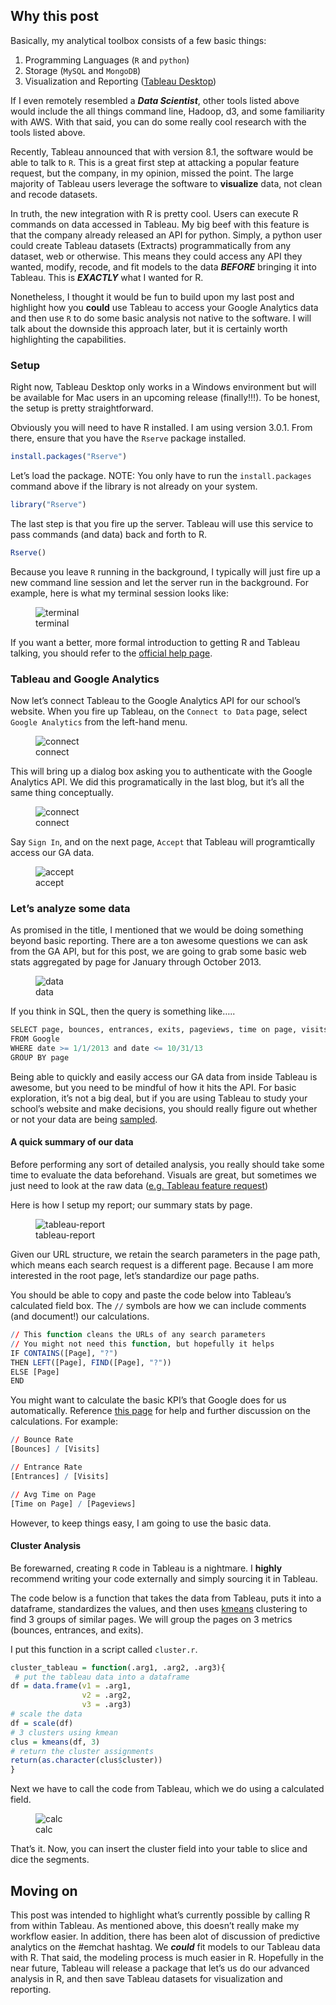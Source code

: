 ## Why this post

Basically, my analytical toolbox consists of a few basic things:

1. Programming Languages (`R` and `python`)
2. Storage   (`MySQL` and `MongoDB`)
3. Visualization and Reporting ([Tableau Desktop](http://www.tableausoftware.com/))

If I even remotely resembled a ***Data Scientist***, other tools listed above would include the all things command line, Hadoop, d3, and some familiarity with AWS.  With that said, you can do some really cool research with the tools listed above.  

Recently, Tableau announced that with version 8.1, the software would be able to talk to `R`.  This is a great first step at attacking a popular feature request, but the company, in my opinion, missed the point.   The large majority of Tableau users leverage the software to **visualize** data, not clean and recode datasets.

In truth, the new integration with R is pretty cool.  Users can execute R commands on data accessed in Tableau.  My big beef with this feature is that the company already released an API for python.  Simply, a python user could create Tableau datasets (Extracts) programmatically from any dataset, web or otherwise. This means they could access any API they wanted, modify, recode, and fit models to the data ***BEFORE*** bringing it into Tableau.  This is ***EXACTLY*** what I wanted for R.  

Nonetheless, I thought it would be fun to build upon my last post and highlight how you **could** use Tableau to access your Google Analytics data and then use `R` to do some basic analysis not native to the software.  I will talk about the downside this approach later, but it is certainly worth highlighting the capabilities.



### Setup

Right now, Tableau Desktop only works in a Windows environment but will be available for Mac users in an upcoming release (finally!!!).  To be honest, the setup is pretty straightforward.

Obviously you will need to have R installed. I am using version 3.0.1.  From there, ensure that you have the `Rserve` package installed.

```r
install.packages("Rserve")
```

Let's load the package.  NOTE:  You only have to run the `install.packages` command above if the library is not already on your system.

```r
library("Rserve")
```

The last step is that you fire up the server.  Tableau will use this service to pass commands (and data) back and forth to R.

```r
Rserve()
```


Because you leave `R` running in the background, I typically will just fire up a new command line session and let the server run in the background.  For example, here is what my terminal session looks like:

![terminal](rserve.png)


If you want a better, more formal introduction to getting R and Tableau talking, you should refer to the [official help page](http://onlinehelp.tableausoftware.com/v8.1/pro/online/en-us/help.htm#r_connection_manage.html).


### Tableau and Google Analytics

Now let's connect Tableau to the Google Analytics API for our school's website.  When you fire up Tableau, on the `Connect to Data` page, select `Google Analytics` from the left-hand menu.

![connect](ga-connect.png)

This will bring up a dialog box asking you to authenticate with the Google Analytics API.  We did this programatically in the last blog, but it's all the same thing conceptually.

![connect](ga-login.png)

Say `Sign In`, and on the next page, `Accept` that Tableau will programtically access our GA data.

![accept](tableau-app.png)


### Let's analyze some data

As promised in the title, I mentioned that we would be doing something beyond basic reporting. There are a ton awesome questions we can ask from the GA API, but for this post, we are going to grab some basic web stats aggregated by page for January through October 2013.

![data](ga-data.png)

If you think in SQL, then the query is something like.....

```r
SELECT page, bounces, entrances, exits, pageviews, time on page, visits
FROM Google
WHERE date >= 1/1/2013 and date <= 10/31/13
GROUP BY page
```


Being able to quickly and easily access our GA data from inside Tableau is awesome, but you need to be mindful of how it hits the API.  For basic exploration, it's not a big deal, but if you are using Tableau to study your school's website and make decisions, you should really figure out whether or not your data are being [sampled](https://support.google.com/analytics/answer/1042498?hl=en).



#### A quick summary of our data

Before performing any sort of detailed analysis, you really should take some time to evaluate the data beforehand.  Visuals are great, but sometimes we just need to look at the raw data ([e.g. Tableau feature request](http://community.tableausoftware.com/ideas/2685))

Here is how I setup my report; our summary stats by page.

![tableau-report](tableau-report.png)

Given our URL structure, we retain the search parameters in the page path, which means each search request is a different page. Because I am more interested in the root page, let's standardize our page paths.  

You should be able to copy and paste the code below into Tableau's calculated field box.  The `//` symbols are how we can include comments (and document!) our calculations.

```r
// This function cleans the URLs of any search parameters
// You might not need this function, but hopefully it helps
IF CONTAINS([Page], "?")
THEN LEFT([Page], FIND([Page], "?"))
ELSE [Page]
END
```

You might want to calculate the basic KPI's that Google does for us automatically.  Reference [this page](https://developers.google.com/analytics/devguides/reporting/core/dimsmets) for help and further discussion on the calculations.  For example:

```r
// Bounce Rate
[Bounces] / [Visits]

// Entrance Rate
[Entrances] / [Visits]

// Avg Time on Page
[Time on Page] / [Pageviews]
```

However, to keep things easy, I am going to use the basic data.

#### Cluster Analysis

Be forewarned, creating `R` code in Tableau is a nightmare.  I **highly** recommend writing your code externally and simply sourcing it in Tableau.  

The code below is a function that takes the data from Tableau, puts it into a dataframe, standardizes the values, and then uses [kmeans](http://en.wikipedia.org/wiki/K-means_clustering) clustering to find 3 groups of similar pages.  We will group the pages on 3 metrics (bounces, entrances, and exits).  

I put this function in a script called `cluster.r`.

```r
cluster_tableau = function(.arg1, .arg2, .arg3){
 # put the tableau data into a dataframe
df = data.frame(v1 = .arg1,
                v2 = .arg2,
                v3 = .arg3)
# scale the data
df = scale(df)
# 3 clusters using kmean
clus = kmeans(df, 3)
# return the cluster assignments
return(as.character(clus$cluster))
}
```


Next we have to call the code from Tableau, which we do using a calculated field.  

![calc](cluster-calc.png)

That's it. Now, you can insert the cluster field into your table to slice and dice the segments.


## Moving on

This post was intended to highlight what's currently possible by calling R from within Tableau.  As mentioned above, this doesn't really make my workflow easier.  In addition, there has been alot of discussion of predictive analytics on the #emchat hashtag.  We ***could*** fit models to our Tableau data with R.  That said, the modeling process is much easier in R.  Hopefully in the near future, Tableau will release a package that let's us do our advanced analysis in R, and then save Tableau datasets for visualization and reporting.



